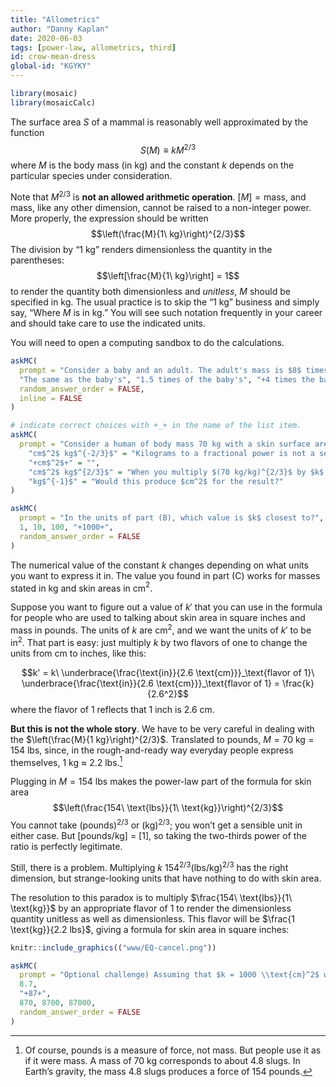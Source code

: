 ```yaml
---
title: "Allometrics"
author: "Danny Kaplan"
date: 2020-06-03 
tags: [power-law, allometrics, third]
id: crow-mean-dress
global-id: "KGYKY"
---
```


```r

library(mosaic)
library(mosaicCalc)

```

 
The surface area $S$ of a mammal is reasonably well approximated by the function $$S(M) \equiv k M^{2/3}$$ where $M$ is the body mass (in kg) and the constant $k$ depends on the particular species under consideration. 

Note that $M^{2/3}$ is **not an allowed arithmetic operation**. $[M] = \text{mass}$, and mass, like any other dimension, cannot be raised to a non-integer power. More properly, the expression should be written $$\left(\frac{M}{1\  kg}\right)^{2/3}$$ The division by "1 kg" renders dimensionless the quantity in the parentheses: $$\left[\frac{M}{1\  kg}\right] = 1$$ 
to render the quantity both dimensionless and *unitless*, $M$ should be specified in kg. The usual practice is to skip the "1 kg" business and simply say, "Where $M$ is in kg." You will see such notation frequently in your career and should take care to use the indicated units.

You will need to open a computing sandbox to do the calculations.

```r
askMC(
  prompt = "Consider a baby and an adult. The adult's mass is $8$ times greater than the baby's. Then the adult's surface area is ...?",
  "The same as the baby's", "1.5 times of the baby's", "+4 times the baby's+", "8 times the baby's",
  random_answer_order = FALSE,
  inline = FALSE
)
```




```r
# indicate correct choices with +_+ in the name of the list item.
askMC(
  prompt = "Consider a human of body mass 70 kg with a skin surface area of 18,600 cm^2^. Which of the following units for the constant of proportionality $k$ is correct?",
    "cm$^2$ kg$^{-2/3}$" = "Kilograms to a fractional power is not a sensible unit.",
    "+cm$^2$+" = "",
    "cm$^2$ kg$^{2/3}$" = "When you multiply $(70 kg/kg)^{2/3}$ by $k$, you need to get a result in $cm^2$.",
    "kg$^{-1}$" = "Would this produce $cm^2$ for the result?"
)
```

```r
askMC(
  prompt = "In the units of part (B), which value is $k$ closest to?",
  1, 10, 100, "+1000+",
  random_answer_order = FALSE
)
```

The numerical value of the constant $k$ changes depending on what units you want to express it in. The value you found in part (C) works for masses stated in kg and skin areas in cm$^2$. 

Suppose you want to figure out a value of $k'$ that you can use in the formula for people who are used to talking about skin area in square inches and mass in pounds. The units of $k$ are cm$^2$, and we want the units of $k'$ to be in$^2$. That part is easy: just multiply $k$ by two flavors of one to change the units from cm to inches, like this:

$$k' = k\ \underbrace{\frac{\text{in}}{2.6 \text{cm}}}_\text{flavor of 1}\  \underbrace{\frac{\text{in}}{2.6 \text{cm}}}_\text{flavor of 1} = \frac{k}{2.6^2}$$ where the flavor of 1 reflects that 1 inch is 2.6 cm.

**But this is not the whole story**. We have to be very careful in dealing with the $\left(\frac{M}{1 kg}\right)^{2/3}$. Translated to pounds, $M = 70\ \text{kg} = 154\ \text{lbs}$, since, in the rough-and-ready way everyday people express themselves, 1 kg $\approx$ 2.2 lbs.^[Of course, pounds is a measure of force, not mass. But people use it as if it were mass. A mass of 70 kg corresponds to about 4.8 slugs. In Earth's gravity, the mass 4.8 slugs produces a force of 154 pounds.]

 Plugging in $M=154$ lbs makes the power-law part of the formula for skin area
$$\left(\frac{154\ \text{lbs}}{1\ \text{kg}}\right)^{2/3}$$
You cannot take (pounds)$^{2/3}$ or (kg)$^{2/3}$; you won't get a sensible unit in either case. But [pounds/kg] = [1], so taking the two-thirds power of the ratio is perfectly legitimate. 

Still, there is a problem. Multiplying $k\ 154^{2/3} (\text{lbs}/\text{kg})^{2/3}$ has the right dimension, but strange-looking units that have nothing to do with skin area.

The resolution to this paradox is to multiply $\frac{154\ \text{lbs}}{1\  \text{kg}}$ by an appropriate flavor of 1 to render the dimensionless quantity unitless as well as dimensionless. This flavor will be $\frac{1 \text{kg}}{2.2 lbs}$, giving a formula for skin area  in square inches: 

<!--
$$S_{in}(M)= \frac{k}{2.6^2}\left(\frac{154\ \cancel{\text{lbs}}}{1\ \cancel{\text{kg}}}\ \underbrace{\frac{1\ \cancel{\text{kg}}}{2.2\ \cancel{\text{lbs}}}}_\text{flavor of 1}\right)^{2/3} = \underbrace{\frac{k}{2.6^2}\ \left(\frac{1}{2.2}\right)^{2/3}}_{k'\ \text{for inches and pounds}} 154^{2/3}$$
-->
```r
knitr::include_graphics(("www/EQ-cancel.png"))
```

```r
askMC(
  prompt = "Optional challenge) Assuming that $k = 1000 \\text{cm}^2$ when specifying mass in kilograms, what should be the numerical value of $k'$ in square-inches that should be used when body mass is given in pounds?",
  8.7, 
  "+87+",
  870, 8700, 87000,
  random_answer_order = FALSE
)
```




